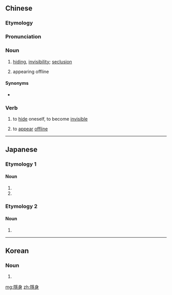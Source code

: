 {{also|隐身}}
==Chinese==
{{zh-forms|s=隐身}}

===Etymology===
{{zh-compound|隱|身|to hide, to conceal|body, self}}

===Pronunciation===
{{zh-pron
|m=yǐnshēn
|c=jan2 san1
|h=pfs=yún-sṳ̂n
|cat=n,v
}}

===Noun===
{{zh-noun}}

# [[hiding]], [[invisibility]]; [[seclusion]]
# {{lb|zh|internet}} appearing offline

====Synonyms====
* {{zh-l|隱形}}

===Verb===
{{zh-verb}}

# to [[hide]] oneself, to become [[invisible]]
# {{lb|zh|internet}} to [[appear]] [[offline]]

----

==Japanese==

===Etymology 1===
{{ja-kanjitab|yomi=kun|かく|o1=り|み}}

====Noun====
{{ja-noun|かくりみ|shin=隠身}}

# {{alternative form of|lang=ja|sort=かくりみ|隠身}}
# {{alternative form of|lang=ja|sort=かくりみ|隠り身}}

===Etymology 2===
{{ja-kanjitab|yomi=on|おん|しん}}

====Noun====
{{ja-noun|おんしん|shin=隠身}}

# {{alternative form of|lang=ja|sort=おんしん|隠身}}

----

==Korean==
{{ko-hanjatab}}

===Noun===
{{ko-noun|rv=eunsin|hangeul=은신}}

# {{hanja form of|은신|hiding}}

[[mg:隱身]]
[[zh:隱身]]